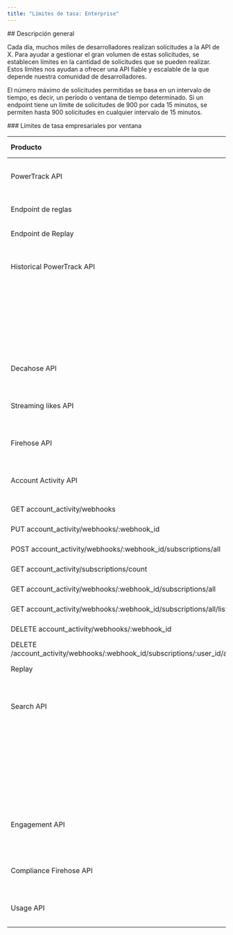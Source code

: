 ```yaml
---
title: "Límites de tasa: Enterprise"
---
```


<div id="overview">
  ## Descripción general
</div>

Cada día, muchos miles de desarrolladores realizan solicitudes a la API de X. Para ayudar a gestionar el gran volumen de estas solicitudes, se establecen límites en la cantidad de solicitudes que se pueden realizar. Estos límites nos ayudan a ofrecer una API fiable y escalable de la que depende nuestra comunidad de desarrolladores.

El número máximo de solicitudes permitidas se basa en un intervalo de tiempo, es decir, un período o ventana de tiempo determinado. Si un endpoint tiene un límite de solicitudes de 900 por cada 15 minutos, se permiten hasta 900 solicitudes en cualquier intervalo de 15 minutos. 

<div id="enterprise-rate-limits-per-window">
  ### Límites de tasa empresariales por ventana
</div>

| Producto | Endpoint | Límite de tasa |
| :--- | :--- | :--- |
| PowerTrack API | Endpoint de streaming | 60 solicitudes por minuto |
| Endpoint de reglas | 60 solicitudes por minuto, agregadas en todos los endpoints /rules |
| Endpoint de Replay | 5 solicitudes cada 5 minutos |
| Historical PowerTrack API |     | Se pueden crear 60 trabajos por día (UTC). |
|     | Se pueden crear 30 trabajos por hora. |
|     | Se pueden estimar 2 trabajos simultáneamente. |
|     | Se pueden ejecutar 2 trabajos simultáneamente. |
| Decahose API |     | 10 solicitudes por minuto |
| Streaming likes API |     | 10 solicitudes por minuto |
| Firehose API |     | 10 solicitudes por minuto |
| Account Activity API | POST account_activity/webhooks | 15 solicitudes cada 15 minutos |
| GET account_activity/webhooks | 15 solicitudes cada 15 minutos |
| PUT account_activity/webhooks/:webhook_id | 15 solicitudes cada 15 minutos |
| POST account_activity/webhooks/:webhook_id/subscriptions/all | 500 solicitudes cada 15 minutos |
| GET account_activity/subscriptions/count | 15 solicitudes cada 15 minutos |
| GET account_activity/webhooks/:webhook_id/subscriptions/all | 500 solicitudes cada 15 minutos |
| GET account_activity/webhooks/:webhook_id/subscriptions/all/list | 50 solicitudes cada 15 minutos |
| DELETE account_activity/webhooks/:webhook_id | 15 solicitudes cada 15 minutos |
| DELETE /account_activity/webhooks/:webhook_id/subscriptions/:user_id/all.json | 500 solicitudes cada 15 minutos |
| Replay | 5 solicitudes cada 15 minutos |
| Search API |     | El límite por minuto variará según el contrato |
|     | 20 solicitudes por segundo, agregadas ya sea entre los endpoints de datos y conteos de 30 días o entre los endpoints de datos y conteos de archivo completo |
| Engagement API |     | El límite por minuto variará según el contrato |
| Compliance Firehose API |     | 10 solicitudes por minuto |
| Usage API |     | 2 solicitudes por minuto |